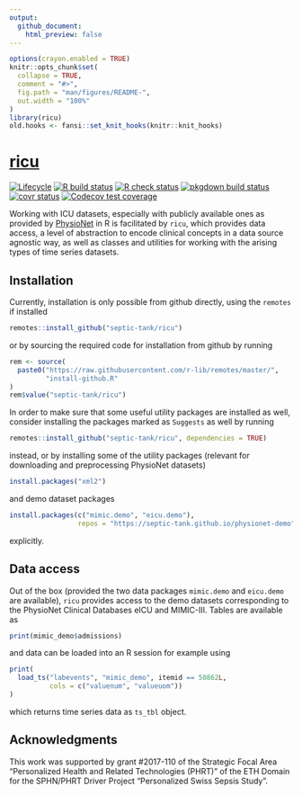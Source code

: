 ```yaml
---
output:
  github_document:
    html_preview: false
---
```


<!-- README.md is generated from README.Rmd. Please edit that file -->

```r
options(crayon.enabled = TRUE)
knitr::opts_chunk$set(
  collapse = TRUE,
  comment = "#>",
  fig.path = "man/figures/README-",
  out.width = "100%"
)
library(ricu)
old.hooks <- fansi::set_knit_hooks(knitr::knit_hooks)
```

# [ricu](https://septic-tank.github.io/ricu/)

<!-- badges: start -->
[![Lifecycle](https://img.shields.io/badge/lifecycle-maturing-blue.svg)](https://www.tidyverse.org/lifecycle/#maturing)
[![R build status](https://github.com/septic-tank/ricu/workflows/build/badge.svg)](https://github.com/septic-tank/ricu/actions?query=workflow%3Abuild)
[![R check status](https://github.com/septic-tank/ricu/workflows/check/badge.svg)](https://github.com/septic-tank/ricu/actions?query=workflow%3Acheck)
[![pkgdown build status](https://github.com/septic-tank/ricu/workflows/pkgdown/badge.svg)](https://github.com/septic-tank/ricu/actions?query=workflow%3Apkgdown)
[![covr status](https://github.com/septic-tank/ricu/workflows/coverage/badge.svg)](https://github.com/septic-tank/ricu/actions?query=workflow%3Acoverage)
[![Codecov test coverage](https://codecov.io/gh/septic-tank/ricu/branch/master/graph/badge.svg?token=HvOM3yosW3)](https://codecov.io/gh/septic-tank/ricu)
<!-- badges: end -->

Working with ICU datasets, especially with publicly available ones as provided by [PhysioNet](https://physionet.org) in R is facilitated by `ricu`, which provides data access, a level of abstraction to encode clinical concepts in a data source agnostic way, as well as classes and utilities for working with the arising types of time series datasets.

## Installation

Currently, installation is only possible from github directly, using the `remotes` if installed

```r
remotes::install_github("septic-tank/ricu")
```

or by sourcing the required code for installation from github by running

```r
rem <- source(
  paste0("https://raw.githubusercontent.com/r-lib/remotes/master/",
         "install-github.R"
)
rem$value("septic-tank/ricu")
```

In order to make sure that some useful utility packages are installed as well, consider installing the packages marked as `Suggests` as well by running

```r
remotes::install_github("septic-tank/ricu", dependencies = TRUE)
```

instead, or by installing some of the utility packages (relevant for downloading and preprocessing PhysioNet datasets)

```r
install.packages("xml2")
```

and demo dataset packages

```r
install.packages(c("mimic.demo", "eicu.demo"),
                 repos = "https://septic-tank.github.io/physionet-demo")
```

explicitly.

## Data access

Out of the box (provided the two data packages `mimic.demo` and `eicu.demo` are available), `ricu` provides access to the demo datasets corresponding to the PhysioNet Clinical Databases eICU and MIMIC-III. Tables are available as

```r
print(mimic_demo$admissions)
```

and data can be loaded into an R session for example using

```r
print(
  load_ts("labevents", "mimic_demo", itemid == 50862L,
          cols = c("valuenum", "valueuom"))
)
```

which returns time series data as `ts_tbl` object.

## Acknowledgments

This work was supported by grant #2017-110 of the Strategic Focal Area "Personalized Health and Related Technologies (PHRT)" of the ETH Domain for the SPHN/PHRT Driver Project "Personalized Swiss Sepsis Study".
